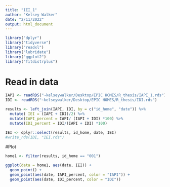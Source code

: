 ```yaml
---
title: "IEI_1"
author: "Kelsey Walker"
date: "2/11/2022"
output: html_document
---
```

```r
library("dplyr")
library("tidyverse")
library("readxl")
library("lubridate")
library("ggplot2")
library("fitdistrplus")
```

# Read in data
```r
IAPI <- readRDS("~kelseywalker/Desktop/EPIC HOMES/R_thesis/IAPI_1.rds") 
IDI <- readRDS("~kelseywalker/Desktop/EPIC HOMES/R_thesis/IDI.rds") 
```

```r
results <- left_join(IAPI, IDI, by = c("id_home", "date")) %>%
  mutate( IEI = (IAPI + IDI)/2) %>%
  mutate(IAPI_percent = IAPI/ (IAPI + IDI) *100) %>%
  mutate(IDI_percent = IDI/(IAPI + IDI) *100)

IEI <- dplyr::select(results, id_home, date, IEI)
#write_rds(IDI, "IEI.rds")

```

#Plot
```r
home1 <- filter(results, id_home == "001")

ggplot(data = home1, aes(date, IEI)) + 
  geom_point() +
  geom_point(aes(date, IAPI_percent, color = "IAPI")) + 
  geom_point(aes(date, IDI_percent, color = "IDI"))


```

